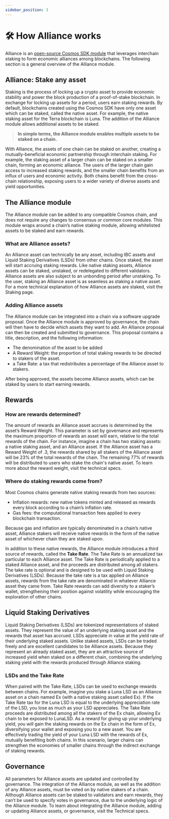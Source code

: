 ```yaml
---
sidebar_position: 3
---
```


# 🛠 How Alliance works

Alliance is an [open-source Cosmos SDK module](https://github.com/terra-money/alliance) that leverages interchain staking to form economic alliances among blockchains. The following section is a general overview of the Alliance module. 

## Alliance: Stake any asset

Staking is the process of locking up a crypto asset to provide economic stability and power the block production of a proof-of-stake blockchain. In exchange for locking up assets for a period, users earn staking rewards. By default, blockchains created using the Cosmos SDK have only one asset which can be staked, called the native asset. For example, the native staking asset for the Terra blockchain is Luna. The addition of the Alliance module allows additional assets to be staked. 

> **In simple terms, the Alliance module enables multiple assets to be staked on a chain.**  

With Alliance, the assets of one chain can be staked on another, creating a mutually-beneficial economic partnership through interchain staking. For example, the staking asset of a larger chain can be staked on a smaller chain, forming an economic alliance. The users of the larger chain gain access to increased staking rewards, and the smaller chain benefits from an influx of users and economic activity. Both chains benefit from the cross-chain relationship, exposing users to a wider variety of diverse assets and yield opportunities.

## The Alliance module

The Alliance module can be added to any compatible Cosmos chain, and does not require any changes to consensus or common core modules. This module wraps around a chain’s native staking module, allowing whitelisted assets to be staked and earn rewards. 

### What are Alliance assets? 

An Alliance asset can technically be any asset, including IBC assets and Liquid Staking Derivatives (LSDs) from other chains. Once staked, the asset will start accruing staking rewards. Like native staking assets, Alliance assets can be staked, unstaked, or redelegated to different validators. Alliance assets are also subject to an unbonding period after unstaking. To the user, staking an Alliance asset is as seamless as staking a native asset. For a more technical explanation of how Alliance assets are staked, visit the Staking page.

### Adding Alliance assets

The Alliance module can be integrated into a chain via a software upgrade proposal. Once the Alliance module is approved by governance, the chain will then have to decide which assets they want to add. An Alliance proposal can then be created and submitted to governance. This proposal contains a title, description, and the following information:

- The denomination of the asset to be added
- A Reward Weight: the proportion of total staking rewards to be directed to stakers of the asset.
- a Take Rate: a tax that redistributes a percentage of the Alliance asset to stakers.

After being approved, the assets become Alliance assets, which can be staked by users to start earning rewards.

## Rewards

### How are rewards determined?

The amount of rewards an Alliance asset accrues is determined by the asset’s Reward Weight. This parameter is set by governance and represents the maximum proportion of rewards an asset will earn, relative to the total rewards of the chain. For instance, imagine a chain has two staking assets: a native staking asset, and an Alliance asset. If the Alliance asset has a Reward Weight of .3, the rewards shared by all stakers of the Alliance asset will be 23% of the total rewards of the chain. The remaining 77% of rewards will be distributed to users who stake the chain's native asset. To learn more about the reward weight, visit the technical specs.

### Where do staking rewards come from?

Most Cosmos chains generate native staking rewards from two sources:

- Inflation rewards: new native tokens minted and released as rewards every block according to a chain’s inflation rate.
- Gas fees: the computational transaction fees applied to every blockchain transaction.

Because gas and inflation are typically denominated in a chain’s native asset, Alliance stakers will receive native rewards in the form of the native asset of whichever chain they are staked upon.

In addition to these native rewards, the Alliance module introduces a third source of rewards, called the **Take Rate**. The Take Rate is an annualized tax particular to each Alliance asset. The Take Rate is periodically applied to a staked Alliance asset, and the proceeds are distributed among all stakers. The take rate is optional and is designed to be used with Liquid Staking Derivatives (LSDs). Because the take rate is a tax applied on Alliance assets, rewards from the take rate are denominated in whatever Alliance asset they came from. Take Rate rewards can add diversity to a staker’s wallet, strengthening their position against volatility while encouraging the exploration of other chains.

## Liquid Staking Derivatives

Liquid Staking Derivatives (LSDs) are tokenized representations of staked assets. They represent the value of an underlying staking asset and the rewards that asset has accrued. LSDs appreciate in value at the yield rate of their underlying staked assets. Unlike staked assets, LSDs can be traded freely and are excellent candidates to be Alliance assets. Because they represent an already staked asset, they are an attractive source of increased yield when staked on a different chain, combining the underlying staking yield with the rewards produced through Alliance staking.

### LSDs and the Take Rate
When paired with the Take Rate, LSDs can be used to exchange rewards between chains. For example, imagine you stake a Luna LSD as an Alliance asset on a chain named Ex (with a native staking asset called Ex). If the Take Rate tax for the Luna LSD is equal to the underlying appreciation rate of the LSD, you lose as much as your LSD appreciates. The Take Rate proceeds are distributed among all the stakers of the Ex chain, allowing Ex chain to be exposed to LunaLSD. As a reward for giving up your underlying yield, you will gain the staking rewards on the Ex chain in the form of Ex, diversifying your wallet and exposing you to a new asset. You are effectively trading the yield of your Luna LSD with the rewards of Ex, mutually benefiting both chains. In this scenario, larger chains can strengthen the economies of smaller chains through the indirect exchange of staking rewards.

## Governance

All parameters for Alliance assets are updated and controlled by governance. The integration of the Alliance module, as well as the addition of any Alliance assets, must be voted on by native stakers of a chain. Although Alliance assets can be staked to validators and earn rewards, they can’t be used to specify votes in governance, due to the underlying logic of the Alliance module. To learn about integrating the Alliance module, adding or updating Alliance assets, or governance, visit the Technical specs.